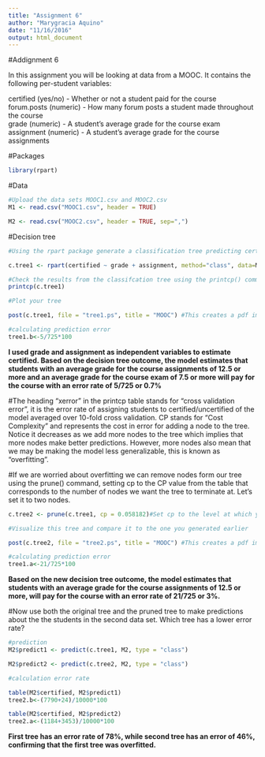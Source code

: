 ```yaml
---
title: "Assignment 6"
author: "Marygracia Aquino"
date: "11/16/2016"
output: html_document
---
```

#Addignment 6

In this assignment you will be looking at data from a MOOC. It contains the following per-student variables:

certified (yes/no) - Whether or not a student paid for the course  
forum.posts (numeric) - How many forum posts a student made throughout the course  
grade (numeric) - A student's average grade for the course exam  
assignment (numeric) - A student's average grade for the course assignments  

#Packages
```r
library(rpart)
```

#Data
```r
#Upload the data sets MOOC1.csv and MOOC2.csv
M1 <- read.csv("MOOC1.csv", header = TRUE)

M2 <- read.csv("MOOC2.csv", header = TRUE, sep=",")

```

#Decision tree
```r
#Using the rpart package generate a classification tree predicting certified from the other variables in the M1 data frame. Which variables should you use?

c.tree1 <- rpart(certified ~ grade + assignment, method="class", data=M1)

#Check the results from the classifcation tree using the printcp() command
printcp(c.tree1)

#Plot your tree

post(c.tree1, file = "tree1.ps", title = "MOOC") #This creates a pdf image of the tree

#calculating prediction error
tree1.b<-5/725*100

```

**I used grade and assignment as independent variables to estimate certified. Based on the decision tree outcome, the model estimates that students with an average grade for the course assignments of 12.5 or more and an average grade for the course exam of 7.5 or more will pay for the course with an error rate of 5/725 or 0.7%**

#The heading "xerror" in the printcp table stands for "cross validation error", it is the error rate of assigning students to certified/uncertified of the model averaged over 10-fold cross validation. CP stands for "Cost Complexity" and represents the cost in error for adding a node to the tree. Notice it decreases as we add more nodes to the tree which implies that more nodes make better predictions. However, more nodes also mean that we may be making the model less generalizable, this is known as "overfitting".

#If we are worried about overfitting we can remove nodes form our tree using the prune() command, setting cp to the CP value from the table that corresponds to the number of nodes we want the tree to terminate at. Let's set it to two nodes.

```r
c.tree2 <- prune(c.tree1, cp = 0.058182)#Set cp to the level at which you want the tree to end

#Visualize this tree and compare it to the one you generated earlier

post(c.tree2, file = "tree2.ps", title = "MOOC") #This creates a pdf image of the tree

#calculating prediction error
tree1.a<-21/725*100

```

**Based on the new decision tree outcome, the model estimates that students with an average grade for the course assignments of 12.5 or more, will pay for the course with an error rate of 21/725 or 3%.**

#Now use both the original tree and the pruned tree to make predictions about the the students in the second data set. Which tree has a lower error rate?

```r

#prediction
M2$predict1 <- predict(c.tree1, M2, type = "class")

M2$predict2 <- predict(c.tree2, M2, type = "class")

#calculation error rate

table(M2$certified, M2$predict1)
tree2.b<-(7790+24)/10000*100

table(M2$certified, M2$predict2)
tree2.a<-(1184+3453)/10000*100

```

**First tree has an error rate of 78%, while second tree has an error of 46%, confirming that the first tree was overfitted.**
